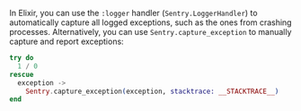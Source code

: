 In Elixir, you can use the `:logger` handler (`Sentry.LoggerHandler`) to automatically capture all logged exceptions, such as the ones from crashing processes. Alternatively, you can use `Sentry.capture_exception` to manually capture and report exceptions:

```elixir
try do
  1 / 0
rescue
  exception ->
    Sentry.capture_exception(exception, stacktrace: __STACKTRACE__)
end
```
